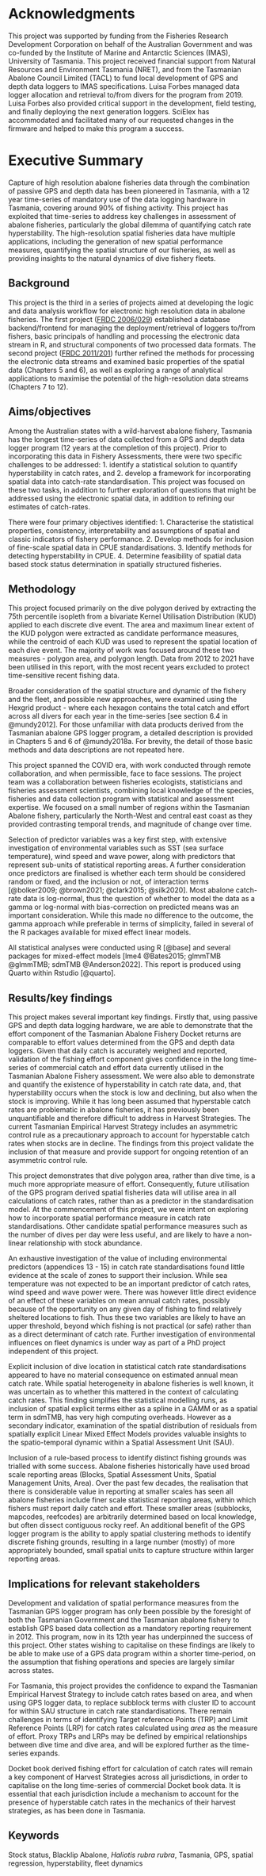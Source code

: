 # Acknowledgments {#sec-acknowl .unnumbered}

\pagenumbering{arabic}

This project was supported by funding from the Fisheries Research Development Corporation on behalf of the Australian Government and was co-funded by the Institute of Marine and Antarctic Sciences (IMAS), University of Tasmania. This project received financial support from Natural Resources and Environment Tasmania (NRET), and from the Tasmanian Abalone Council Limited (TACL) to fund local development of GPS and depth data loggers to IMAS specifications. Luisa Forbes managed data logger allocation and retrieval to/from divers for the program from 2019. Luisa Forbes also provided critical support in the development, field testing, and finally deploying the next generation loggers. SciElex has accommodated and facilitated many of our requested changes in the firmware and helped to make this program a success.

# Executive Summary {#sec-ExecSumm .unnumbered}

Capture of high resolution abalone fisheries data through the combination of passive GPS and depth data has been pioneered in Tasmania, with a 12 year time-series of mandatory use of the data logging hardware in Tasmania, covering around 90% of fishing activity. This project has exploited that time-series to address key challenges in assessment of abalone fisheries, particularly the global dilemma of quantifying catch rate hyperstability. The high-resolution spatial fisheries data have multiple applications, including the generation of new spatial performance measures, quantifying the spatial structure of our fisheries, as well as providing insights to the natural dynamics of dive fishery fleets.

## Background

This project is the third in a series of projects aimed at developing the logic and data analysis workflow for electronic high resolution data in abalone fisheries. The first project ([FRDC 2006/029](https://www.frdc.com.au/project/2006-029)) established a database backend/frontend for managing the deployment/retrieval of loggers to/from fishers, basic principals of handling and processing the electronic data stream in R, and structural components of two processed data formats. The second project ([FRDC 2011/201](https://www.frdc.com.au/project/2011-201)) further refined the methods for processing the electronic data streams and examined basic properties of the spatial data (Chapters 5 and 6), as well as exploring a range of analytical applications to maximise the potential of the high-resolution data streams (Chapters 7 to 12).

## Aims/objectives

Among the Australian states with a wild-harvest abalone fishery, Tasmania has the longest time-series of data collected from a GPS and depth data logger program (12 years at the completion of this project). Prior to incorporating this data in Fishery Assessments, there were two specific challenges to be addressed: 1. identify a statistical solution to quantify hyperstability in catch rates, and 2. develop a framework for incorporating spatial data into catch-rate standardisation. This project was focused on these two tasks, in addition to further exploration of questions that might be addressed using the electronic spatial data, in addition to refining our estimates of catch-rates.

There were four primary objectives identified: 1. Characterise the statistical properties, consistency, interpretability and assumptions of spatial and classic indicators of fishery performance. 2. Develop methods for inclusion of fine-scale spatial data in CPUE standardisations. 3. Identify methods for detecting hyperstability in CPUE. 4. Determine feasibility of spatial data based stock status determination in spatially structured fisheries.

## Methodology

This project focused primarily on the dive polygon derived by extracting the 75th percentile isopleth from a bivariate Kernel Utilisation Distribution (KUD) applied to each discrete dive event. The area and maximum linear extent of the KUD polygon were extracted as candidate performance measures, while the centroid of each KUD was used to represent the spatial location of each dive event. The majority of work was focused around these two measures - polygon area, and polygon length. Data from 2012 to 2021 have been utilised in this report, with the most recent years excluded to protect time-sensitive recent fishing data.

Broader consideration of the spatial structure and dynamic of the fishery and the fleet, and possible new approaches, were examined using the Hexgrid product - where each hexagon contains the total catch and effort across all divers for each year in the time-series [see section 6.4 in @mundy2012]. For those unfamiliar with data products derived from the Tasmanian abalone GPS logger program, a detailed description is provided in Chapters 5 and 6 of @mundy2018a. For brevity, the detail of those basic methods and data descriptions are not repeated here.

This project spanned the COVID era, with work conducted through remote collaboration, and when permissible, face to face sessions. The project team was a collaboration between fisheries ecologists, statisticians and fisheries assessment scientists, combining local knowledge of the species, fisheries and data collection program with statistical and assessment expertise. We focused on a small number of regions within the Tasmanian Abalone fishery, particularly the North-West and central east coast as they provided contrasting temporal trends, and magnitude of change over time.

Selection of predictor variables was a key first step, with extensive investigation of environmental variables such as SST (sea surface temperature), wind speed and wave power, along with predictors that represent sub-units of statistical reporting areas. A further consideration once predictors are finalised is whether each term should be considered random or fixed, and the inclusion or not, of interaction terms [@bolker2009; @brown2021; @clark2015; @silk2020]. Most abalone catch-rate data is log-normal, thus the question of whether to model the data as a gamma or log-normal with bias-correction on predicted means was an important consideration. While this made no difference to the outcome, the gamma approach while preferable in terms of simplicity, failed in several of the R packages available for mixed effect linear models.

All statistical analyses were conducted using R [@base] and several packages for mixed-effect models [lme4 @Bates2015; glmmTMB @glmmTMB; sdmTMB @Anderson2022]. This report is produced using Quarto within Rstudio [@quarto].

## Results/key findings

This project makes several important key findings. Firstly that, using passive GPS and depth data logging hardware, we are able to demonstrate that the effort component of the Tasmanian Abalone Fishery Docket returns are comparable to effort values determined from the GPS and depth data loggers. Given that daily catch is accurately weighed and reported, validation of the fishing effort component gives confidence in the long time-series of commercial catch and effort data currently utilised in the Tasmanian Abalone Fishery assessment. We were also able to demonstrate and quantify the existence of hyperstability in catch rate data, and, that hyperstability occurs when the stock is low and declining, but also when the stock is improving. While it has long been assumed that hyperstable catch rates are problematic in abalone fisheries, it has previously been unquantifiable and therefore difficult to address in Harvest Strategies. The current Tasmanian Empirical Harvest Strategy includes an asymmetric control rule as a precautionary approach to account for hyperstable catch rates when stocks are in decline. The findings from this project validate the inclusion of that measure and provide support for ongoing retention of an asymmetric control rule.

This project demonstrates that dive polygon area, rather than dive time, is a much more appropriate measure of effort. Consequently, future utilisation of the GPS program derived spatial fisheries data will utilise area in all calculations of catch rates, rather than as a predictor in the standardisation model. At the commencement of this project, we were intent on exploring how to incorporate spatial performance measure in catch rate standardisations. Other candidate spatial performance measures such as the number of dives per day were less useful, and are likely to have a non-linear relationship with stock abundance.

An exhaustive investigation of the value of including environmental predictors (appendices 13 - 15) in catch rate standardisations found little evidence at the scale of zones to support their inclusion. While sea temperature was not expected to be an important predictor of catch rates, wind speed and wave power were. There was however little direct evidence of an effect of these variables on mean annual catch rates, possibly because of the opportunity on any given day of fishing to find relatively sheltered locations to fish. Thus these two variables are likely to have an upper threshold, beyond which fishing is not practical (or safe) rather than as a direct determinant of catch rate. Further investigation of environmental influences on fleet dynamics is under way as part of a PhD project independent of this project.

Explicit inclusion of dive location in statistical catch rate standardisations appeared to have no material consequence on estimated annual mean catch rate. While spatial heterogeneity in abalone fisheries is well known, it was uncertain as to whether this mattered in the context of calculating catch rates. This finding simplifies the statistical modelling runs, as inclusion of spatial explicit terms either as a spline in a GAMM or as a spatial term in sdmTMB, has very high computing overheads. However as a secondary indicator, examination of the spatial distribution of residuals from spatially explicit Linear Mixed Effect Models provides valuable insights to the spatio-temporal dynamic within a Spatial Assessment Unit (SAU).

Inclusion of a rule-based process to identify distinct fishing grounds was trialled with some success. Abalone fisheries historically have used broad scale reporting areas (Blocks, Spatial Assessment Units, Spatial Management Units, Area). Over the past few decades, the realisation that there is considerable value in reporting at smaller scales has seen all abalone fisheries include finer scale statistical reporting areas, within which fishers must report daily catch and effort. These smaller areas (subblocks, mapcodes, reefcodes) are arbitrarily determined based on local knowledge, but often dissect contiguous rocky reef. An additional benefit of the GPS logger program is the ability to apply spatial clustering methods to identify discrete fishing grounds, resulting in a large number (mostly) of more appropriately bounded, small spatial units to capture structure within larger reporting areas.

## Implications for relevant stakeholders

Development and validation of spatial performance measures from the Tasmanian GPS logger program has only been possible by the foresight of both the Tasmanian Government and the Tasmanian abalone fishery to establish GPS based data collection as a mandatory reporting requirement in 2012. This program, now in its 12th year has underpinned the success of this project. Other states wishing to capitalise on these findings are likely to be able to make use of a GPS data program within a shorter time-period, on the assumption that fishing operations and species are largely similar across states.

For Tasmania, this project provides the confidence to expand the Tasmanian Empirical Harvest Strategy to include catch rates based on area, and when using GPS logger data, to replace subblock terms with cluster ID to account for within SAU structure in catch rate standardisations. There remain challenges in terms of identifying Target reference Points (TRP) and Limit Reference Points (LRP) for catch rates calculated using *area* as the measure of effort. Proxy TRPs and LRPs may be defined by empirical relationships between dive time and dive area, and will be explored further as the time-series expands.

Docket book derived fishing effort for calculation of catch rates will remain a key component of Harvest Strategies across all jurisdictions, in order to capitalise on the long time-series of commercial Docket book data. It is essential that each jurisdiction include a mechanism to account for the presence of hyperstable catch rates in the mechanics of their harvest strategies, as has been done in Tasmania.

## Keywords {#sec-Keywords}

Stock status, Blacklip Abalone, *Haliotis rubra rubra*, Tasmania, GPS, spatial regression, hyperstability, fleet dynamics
